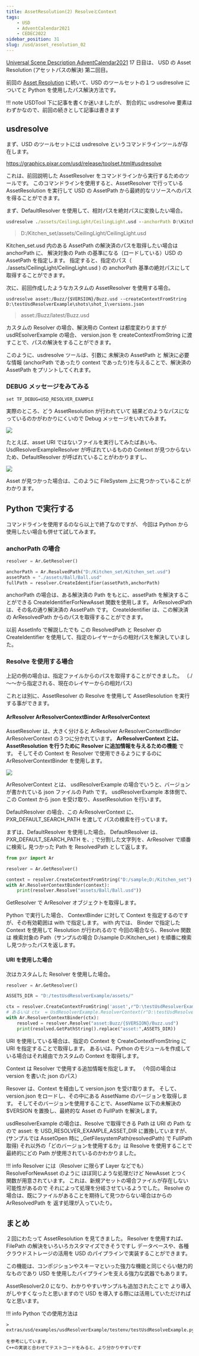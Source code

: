 ```yaml
---
title: AssetResolution(2) ResolveとContext
tags:
    - USD
    - AdventCalendar2021
    - CEDEC2022
sidebar_position: 31
slug: /usd/asset_resolution_02
---
```


[Universal Scene Description AdventCalendar2021](https://qiita.com/advent-calendar/2021/usd) 17 日目は、
USD の Asset Resolution (アセットパスの解決) 第二回目。

前回の [Asset Resolution](/usd/asset_resolution_01) に続いて、USD のツールセットの１つ usdresolve についてと Python を使用したパス解決方法です。

!!! note
USDTool 下に記事を書くか迷いましたが、
割合的に usdresolve 要素はわずかなので、前回の続きとして記事は書きます

## usdresolve

まず、USD のツールセットには usdresolve というコマンドラインツールが存在します。

https://graphics.pixar.com/usd/release/toolset.html#usdresolve

これは、前回説明した AssetResolver をコマンドラインから実行するためのツールです。
このコマンドラインを使用すると、AssetResolver で行っている AssetResolution を実行して
USD の AssetPath から最終的なリソースへのパスを得ることができます。

まず、DefaultResolver を使用して、相対パスを絶対パスに変換したい場合。

```bat
usdresolve ./assets/CeilingLight/CeilingLight.usd --anchorPath D:\Kitchen_set\Kitchen_set.usd
```

> D:/Kitchen_set/assets/CeilingLight/CeilingLight.usd

Kitchen_set.usd 内のある AssetPath の解決済のパスを取得したい場合は anchorPath に、
解決対象の Path の基準になる（ロードしている）USD の AssetPath を指定します。
指定すると、指定のパス（ ./assets/CeilingLight/CeilingLight.usd ) の anchorPath 基準の絶対パスにして取得することができます。

次に、前回作成したようなカスタムの AssetResolver を使用する場合。

```
usdresolve asset:/Buzz/{$VERSION}/Buzz.usd --createContextFromString D:\testUsdResolverExample\shots\shot_1\versions.json
```

> asset:/Buzz/latest/Buzz.usd

カスタムの Resolver の場合、解決用の Context は都度変わりますが usdREsolverExample の場合、 version.json を
createContextFromString に渡すことで、パスの解決をすることができます。

このように、usdresolve ツールは、引数に 未解決の AssetPath と
解決に必要な情報 (anchorPath であったり context であったり)を与えることで、解決済の AssetPath をプリントしてくれます。

### DEBUG メッセージをみてみる

```
set TF_DEBUG=USD_RESOLVER_EXAMPLE
```

実際のところ、どう AssetResolution が行われていて
結果どのようなパスになっているのかがわかりにくいので Debug メッセージをいれてみます。

![](https://gyazo.com/8b4bc57da574b657738e834f8561f79d.png)

たとえば、asset URI ではないファイルを実行してみたばあいも、UsdResolverExampleResolver が呼ばれているものの
Context が見つからないため、DefaultResolver が呼ばれていることがわかりますし、

![](https://gyazo.com/24141e1099ccb3854bfd7630f2f39890.png)

Asset が見つかった場合は、このように FileSystem 上に見つかっていることがわかります。

## Python で実行する

コマンドラインを使用するのなら以上で終了なのですが、
今回は Python から使用したい場合も併せて試してみます。

### anchorPath の場合

```python
resolver = Ar.GetResolver()

anchorPath = Ar.ResolvedPath("D:/Kitchen_set/Kitchen_set.usd")
assetPath = "./assets/Ball/Ball.usd"
fullPath = resolver.CreateIdentifier(assetPath,anchorPath)
```

anchorPath の場合は、ある解決済の Path をもとに、assetPath を解決することができる CreateIdentifierForNewAsset 関数を使用します。
ArResolvedPath は、その名の通り解決済の AssetPath です。
CreateIdentifier は、この解決済の ArResolvedPath からのパスを取得することができます。

以前 AssetInfo で解説したでも
この ResolvedPath と Resolver の CreateIdentifier を使用して、指定のレイヤーからの相対パスを解決していました。

### Resolve を使用する場合

上記の例の場合は、指定ファイルからのパスを取得することができました。
（./～～から指定される、現在のレイヤーからの相対パス)

これとは別に、AssetResolver の Resolve を使用して AssetResolution を実行する事ができます。

#### ArResolver ArResolverContextBinder ArResolverContext

AssetResolver は、大きく分けると ArResolver ArResolverContextBinder ArResolverContext の３つに分かれています。
**ArResolverContext とは、AssetResolution を行うために Resolver に追加情報を与えるための機能** です。
そしてその Context を Resolver で使用できるようにするのに ArResolverContextBinder を使用します。

![](https://gyazo.com/284ef1cf10c3ff8b9592c3ed1a1c117b.png)

ArResolverContext とは、
usdResolverExample の場合でいうと、バージョンが書かれている json ファイルの Path です。
usdResolverExample 本体側で、この Context から json を受け取り、AssetResolution を行います。

DefaultResolver の場合、この ArResolverContext に、PXR_DEFAULT_SEARCH_PATH を渡して
パスの検索を行っています。

まずは、DefaultResolver を使用した場合。
DefaultResolver は、PXR_DEFAULT_SEARCH_PATH を、; で分割した文字列を、ArResolver で順番に検索し
見つかった Path を ResolvedPath として返します。

```python
from pxr import Ar

resolver = Ar.GetResolver()

context = resolver.CreateContextFromString("D:/sample;D:/Kitchen_set")
with Ar.ResolverContextBinder(context):
    print(resolver.Resolve("assets/Ball/Ball.usd"))
```

GetResolver で ArResolver オブジェクトを取得します。

Python で実行した場合、
ContextBinder に対して Context を指定するのですが、その有効範囲は with で指定します。
with 内では、 Binder で指定した Context を使用して Resolution が行われるので
今回の場合なら、Resolve 関数は
検索対象の Path（サンプルの場合 D:/sample D:/Kitchen_set ) を順番に検索し見つかったパスを返します。

#### URI を使用した場合

次はカスタムした Resolver を使用した場合。

```python
resolver = Ar.GetResolver()

ASSETS_DIR = "D:/testUsdResolverExample/assets/"

ctx = resolver.CreateContextFromString('asset',r"D:\testUsdResolverExample\shots\shot_1\versions.json")
# あるいは ctx  = UsdResolverExample.ResolverContext(r"D:\testUsdResolverExample\shots\shot_1\versions.json")
with Ar.ResolverContextBinder(ctx):
    resolved = resolver.Resolve("asset:Buzz/{$VERSION}/Buzz.usd")
    print(resolved.GetPathString().replace("asset:",ASSETS_DIR))
```

URI を使用している場合は、指定の Context を CreateContextFromString に URI を指定することで取得します。
あるいは、Python のモジュールを作成している場合はそれ経由でカスタムの Context を取得します。

Context は Resolver で使用する追加情報を指定します。
（今回の場合は version を書いた json のパス）

Resover は、Context を経由して version.json を受け取ります。
そして、version.json をロードし、その中にある AssetName のバージョンを取得します。
そしてそのバージョンを使用することで、AssetName 以下の未解決の $VERSION を置換し、最終的な Asset の FullPath を解決します。

usdResolverExample の場合は、Resolve で取得できる Path は URI の Path なので
asset: を USD_RESOLVER_EXAMPLE_ASSET_DIR に置換していますが、(サンプルでは AssetOpen 時に \_GetFilesystemPath(resolvedPath) で FullPath 取得)
それ以外の「どのバージョンを使用するか」は Resolve を使用することで最終的にどの Path が使用されているのかわかりました。

!!! info
Resolver には（Resolver に限らず Layer などでも） ResolveForNewAsset のように ほぼ同じような処理だけど NewAsset とつく
関数が用意されています。
これは、新規アセットの場合ファイルが存在しない可能性があるので
それによって処理を分岐させているようでした。
Resolve の場合は、既にファイルがあることを期待して見つからない場合はからの ArResolvedPath を
返す処理が入っていたり。

## まとめ

２回にわたって AssetResolution を見てきました。
Resolver を使用すれば、FilePath の解決をいろいろカスタマイズできそうですし
データベースや、各種クラウドストレージの活用を
USD のパイプラインで実装することができます。

この機能は、コンポジションやスキーマといった強力な機能と同じぐらい魅力的なものであり
USD を使用したパイプラインを支える強力な武器でもあります。

AssetResolver2.0 になり、わかりやすいサンプルも追加されたことで
より導入がしやすくなったと思いますので
USD を導入する際には活用していただければなと思います。

!!! info
Python での使用方法は

    > extras/usd/examples/usdResolverExample/testenv/testUsdResolveExample.py

    を参考にしています。
    C++の実装と合わせてテストコードをみると、より分かりやすいです
